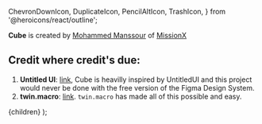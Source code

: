   ChevronDownIcon,
  DuplicateIcon,
  PencilAltIcon,
  TrashIcon,
} from '@heroicons/react/outline';



<Head>
  <title>Credits - Cube</title>
</Head>

**Cube** is created by [Mohammed Manssour](https://mohammedmanssour.me) of [MissionX](https://missionx.co)

## Credit where credit's due:

1. **Untitled UI**: [link](https://www.untitledui.com/), Cube is heavilly inspired by UntitledUI and this project would never be done with the free version of the Figma Design System.
2. **twin.macro**: [link](https://github.com/ben-rogerson/twin.macro). `twin.macro` has made all of this possible and easy.

  <MDXPage title="Credits" page="credits">
    {children}
  </MDXPage>
);
